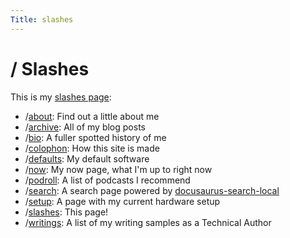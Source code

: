 ```yaml
---
Title: slashes
---
```


# / Slashes

This is my [slashes page](https://slashpages.net/):

- /[about](/about): Find out a little about me
- /[archive](/archive): All of my blog posts
- /[bio](/bio): A fuller spotted history of me
- /[colophon](/colophon): How this site is made
- /[defaults](/defaults): My default software
- /[now](https://now.stollerys.co.uk): My now page, what I'm up to right now
- /[podroll](/podroll): A list of podcasts I recommend
- /[search](/search): A search page powered by [docusaurus-search-local](https://github.com/easyops-cn/docusaurus-search-local)
- /[setup](/setup): A page with my current hardware setup
- /[slashes](/slashes): This page!
- /[writings](/writings): A list of my writing samples as a Technical Author